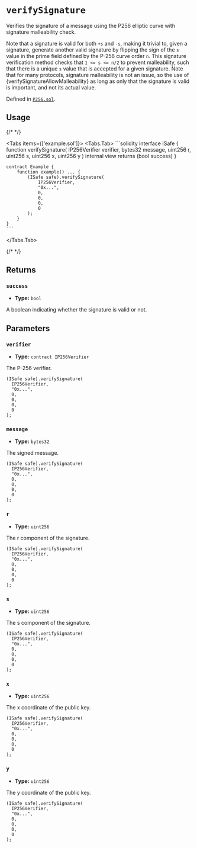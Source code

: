 



# `verifySignature` 



Verifies the signature of a message using the P256 elliptic curve with signature
malleability check.

Note that a signature is valid for both `+s` and `-s`, making it trivial to, given a
signature, generate another valid signature by flipping the sign of the `s` value in the
prime field defined by the P-256 curve order `n`. This signature verification method checks
that `1 <= s <= n/2` to prevent malleability, such that there is a unique `s` value that is
accepted for a given signature. Note that for many protocols, signature malleability is not
an issue, so the use of \{verifySignatureAllowMalleability\} as long as only that the signature
is valid is important, and not its actual value.




Defined in [`P256.sol`](https://github.com/safe-global/safe-modules/tree/passkey/v0.2.1/modules/passkey/contracts/libraries/P256.sol#L48).


## Usage

{/* <!-- vale off --> */}

<Tabs items={['example.sol']}>
  <Tabs.Tab>
    ```solidity
    interface ISafe {
        function verifySignature( IP256Verifier verifier, bytes32 message, uint256 r, uint256 s, uint256 x, uint256 y ) internal view returns (bool success)
    }

    contract Example {
        function example() ... {
            (ISafe safe).verifySignature(
                IP256Verifier,
                "0x...",
                0,
                0,
                0,
                0
            );
        }
    }
    ```
  </Tabs.Tab>
</Tabs>

{/* <!-- vale on --> */}

## Returns

### `success`

  - **Type:** `bool`

  A boolean indicating whether the signature is valid or not.




## Parameters

### `verifier`

  - **Type:** `contract IP256Verifier`

  The P-256 verifier.

  ```solidity focus=2
  (ISafe safe).verifySignature(
    IP256Verifier,
    "0x...",
    0,
    0,
    0,
    0
  );
  ```


### `message`

  - **Type:** `bytes32`

  The signed message.

  ```solidity focus=3
  (ISafe safe).verifySignature(
    IP256Verifier,
    "0x...",
    0,
    0,
    0,
    0
  );
  ```


### `r`

  - **Type:** `uint256`

  The r component of the signature.

  ```solidity focus=4
  (ISafe safe).verifySignature(
    IP256Verifier,
    "0x...",
    0,
    0,
    0,
    0
  );
  ```


### `s`

  - **Type:** `uint256`

  The s component of the signature.

  ```solidity focus=5
  (ISafe safe).verifySignature(
    IP256Verifier,
    "0x...",
    0,
    0,
    0,
    0
  );
  ```


### `x`

  - **Type:** `uint256`

  The x coordinate of the public key.

  ```solidity focus=6
  (ISafe safe).verifySignature(
    IP256Verifier,
    "0x...",
    0,
    0,
    0,
    0
  );
  ```


### `y`

  - **Type:** `uint256`

  The y coordinate of the public key.

  ```solidity focus=7
  (ISafe safe).verifySignature(
    IP256Verifier,
    "0x...",
    0,
    0,
    0,
    0
  );
  ```





